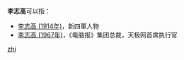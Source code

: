 '''李志高'''可以指：
* [[李志高_(1914年)|李志高 (1914年)]]，新四軍人物
* [[李志高_(1967年)|李志高 (1967年)]]，《电脑报》集团总裁，天极网首席执行官

{{disambig}}

[[Category:三字李姓人名消歧义|zhi]]